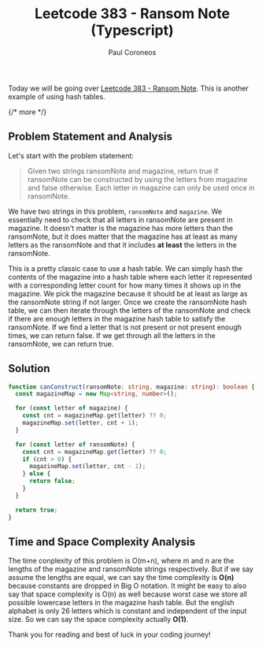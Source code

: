 ﻿---
title: "Leetcode 383 - Ransom Note (Typescript)"
description: "Solution to Leetcode 383 - RansomNote (Typescript)"
pubDate: 2025-05-18
author: "Paul Coroneos"
tags: ["leetcode", "algorithms", "typescript", "hash table"]
---

Today we will be going over [Leetcode 383 - Ransom Note](https://leetcode.com/problems/ransom-note/description/). This is another example of using hash tables.

{/* more */}

## Problem Statement and Analysis

Let's start with the problem statement:

> Given two strings ransomNote and magazine, return true if ransomNote can be constructed by using the letters from magazine and false otherwise. Each letter in magazine can only be used once in ransomNote.

We have two strings in this problem, `ransomNote` and `magazine`. We essentially need to check that all letters in ransomNote are present in magazine. It doesn't matter is the magazine has more letters than the ransomNote, but it does matter that the magazine has at least as many letters as the ransomNote and that it includes **at least** the letters in the ransomNote.

This is a pretty classic case to use a hash table. We can simply hash the contents of the magazine into a hash table where each letter it represented with a corresponding letter count for how many times it shows up in the magazine. We pick the magazine because it should be at least as large as the ransomNote string if not larger. Once we create the ransomNote hash table, we can then iterate through the letters of the ransomNote and check if there are enough letters in the magazine hash table to satisfy the ransomNote. If we find a letter that is not present or not present enough times, we can return false. If we get through all the letters in the ransomNote, we can return true.

## Solution

```typescript
function canConstruct(ransomNote: string, magazine: string): boolean {
  const magazineMap = new Map<string, number>();

  for (const letter of magazine) {
    const cnt = magazineMap.get(letter) ?? 0;
    magazineMap.set(letter, cnt + 1);
  }

  for (const letter of ransomNote) {
    const cnt = magazineMap.get(letter) ?? 0;
    if (cnt > 0) {
      magazineMap.set(letter, cnt - 1);
    } else {
      return false;
    }
  }

  return true;
}
```

## Time and Space Complexity Analysis

The time conplexity of this problem is O(m+n), where m and n are the lengths of the magazine and ransomNote strings respectively. But if we say assume the lengths are equal, we can say the time complexity is **O(n)** because constants are dropped in Big O notation. It might be easy to also say that space complexity is O(n) as well because worst case we store all possible lowercase letters in the magazine hash table. But the english alphabet is only 26 letters which is constant and independent of the input size. So we can say the space complexity actually **O(1)**.

Thank you for reading and best of luck in your coding journey!

